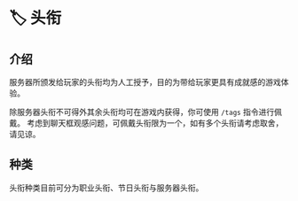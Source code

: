# 🏷️ 头衔

## 介绍

服务器所颁发给玩家的头衔均为人工授予，目的为带给玩家更具有成就感的游戏体验。

除服务器头衔不可得外其余头衔均可在游戏内获得，你可使用 `/tags` 指令进行佩戴。
考虑到聊天框观感问题，可佩戴头衔限为一个，如有多个头衔请考虑取舍，请见谅。

## 种类

头衔种类目前可分为职业头衔、节日头衔与服务器头衔。